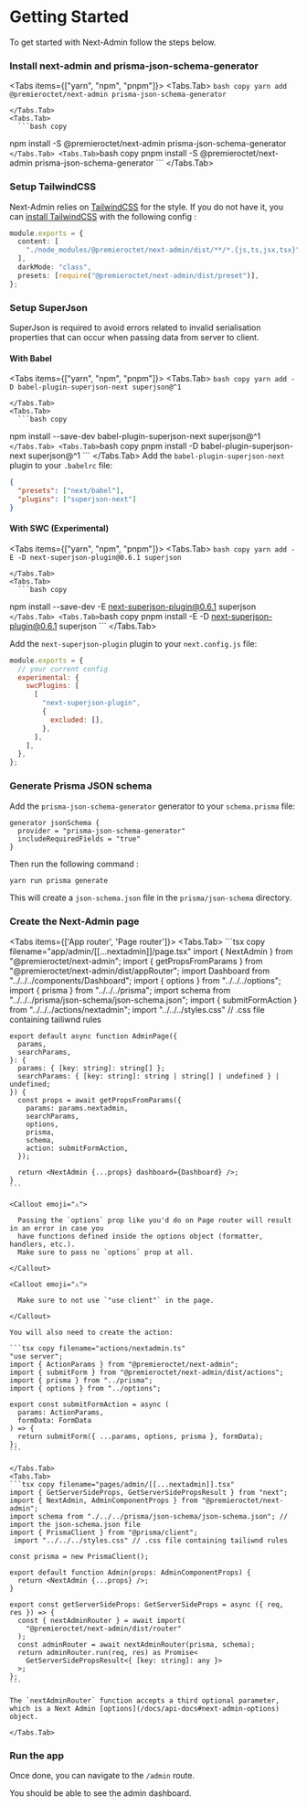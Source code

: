 
# Getting Started

To get started with Next-Admin follow the steps below.
<Steps>

  ### Install next-admin and prisma-json-schema-generator
  <Tabs items={["yarn", "npm", "pnpm"]}>
    <Tabs.Tab>
      ```bash copy
  yarn add @premieroctet/next-admin prisma-json-schema-generator
      ```

    </Tabs.Tab>
    <Tabs.Tab>
      ```bash copy
  npm install -S @premieroctet/next-admin prisma-json-schema-generator
      ```
    </Tabs.Tab>
    <Tabs.Tab>
      ```bash copy
  pnpm install -S @premieroctet/next-admin prisma-json-schema-generator
      ```
    </Tabs.Tab>
  </Tabs>

  ### Setup TailwindCSS
  Next-Admin relies on [TailwindCSS](https://tailwindcss.com/) for the style. If you do not have it, you can [install TailwindCSS](https://tailwindcss.com/docs/installation) with the following config :

  ```typescript copy filename="tailwind.config.js"
  module.exports = {
    content: [
      "./node_modules/@premieroctet/next-admin/dist/**/*.{js,ts,jsx,tsx}",
    ],
    darkMode: "class",
    presets: [require("@premieroctet/next-admin/dist/preset")],
  };
  ```
  
  ### Setup SuperJson
  SuperJson is required to avoid errors related to invalid serialisation properties that can occur when passing data from server to client.

  #### With Babel
  <Tabs items={["yarn", "npm", "pnpm"]}>
    <Tabs.Tab>
      ```bash copy
  yarn add -D babel-plugin-superjson-next superjson@^1
      ```

    </Tabs.Tab>
    <Tabs.Tab>
      ```bash copy
  npm install --save-dev babel-plugin-superjson-next superjson@^1
      ```
    </Tabs.Tab>
    <Tabs.Tab>
      ```bash copy
  pnpm install -D babel-plugin-superjson-next superjson@^1
      ```
    </Tabs.Tab>
  </Tabs>
  Add the `babel-plugin-superjson-next` plugin to your `.babelrc` file:

  ```json copy
  {
    "presets": ["next/babel"],
    "plugins": ["superjson-next"]
  }
  ```

  #### With SWC (Experimental)

  <Tabs items={["yarn", "npm", "pnpm"]}>
    <Tabs.Tab>
      ```bash copy
  yarn add -E -D next-superjson-plugin@0.6.1 superjson
      ```

    </Tabs.Tab>
    <Tabs.Tab>
      ```bash copy
  npm install --save-dev -E next-superjson-plugin@0.6.1 superjson
      ```
    </Tabs.Tab>
    <Tabs.Tab>
      ```bash copy
  pnpm install -E -D next-superjson-plugin@0.6.1 superjson
      ```
    </Tabs.Tab>
  </Tabs>

  Add the `next-superjson-plugin` plugin to your `next.config.js` file:

  ```js copy filename="next.config.js"
  module.exports = {
    // your current config
    experimental: {
      swcPlugins: [
        [
          "next-superjson-plugin",
          {
            excluded: [],
          },
        ],
      ],
    },
  };
  ```


  ### Generate Prisma JSON schema
  Add the `prisma-json-schema-generator` generator to your `schema.prisma` file:

  ```prisma copy filename="schema.prisma"
  generator jsonSchema {
    provider = "prisma-json-schema-generator"
    includeRequiredFields = "true"
  }
  ```

  Then run the following command :

  ```bash copy
  yarn run prisma generate
  ```

  This will create a `json-schema.json` file in the `prisma/json-schema` directory.

  ### Create the Next-Admin page
  <Tabs items={['App router', 'Page router']}>
    <Tabs.Tab>
    ```tsx copy filename="app/admin/[[...nextadmin]]/page.tsx"
    import { NextAdmin } from "@premieroctet/next-admin";
    import { getPropsFromParams } from "@premieroctet/next-admin/dist/appRouter";
    import Dashboard from "../../../components/Dashboard";
    import { options } from "../../../options";
    import { prisma } from "../../../prisma";
    import schema from "../../../prisma/json-schema/json-schema.json";
    import { submitFormAction } from "../../../actions/nextadmin";
    import "../../../styles.css" // .css file containing tailiwnd rules

    export default async function AdminPage({
      params,
      searchParams,
    }: {
      params: { [key: string]: string[] };
      searchParams: { [key: string]: string | string[] | undefined } | undefined;
    }) {
      const props = await getPropsFromParams({
        params: params.nextadmin,
        searchParams,
        options,
        prisma,
        schema,
        action: submitFormAction,
      });

      return <NextAdmin {...props} dashboard={Dashboard} />;
    }
    ```

    <Callout emoji="⚠️">

      Passing the `options` prop like you'd do on Page router will result in an error in case you
      have functions defined inside the options object (formatter, handlers, etc.).
      Make sure to pass no `options` prop at all.

    </Callout>

    <Callout emoji="⚠️">

      Make sure to not use `"use client"` in the page.

    </Callout>

    You will also need to create the action:

    ```tsx copy filename="actions/nextadmin.ts"
    "use server";
    import { ActionParams } from "@premieroctet/next-admin";
    import { submitForm } from "@premieroctet/next-admin/dist/actions";
    import { prisma } from "../prisma";
    import { options } from "../options";

    export const submitFormAction = async (
      params: ActionParams,
      formData: FormData
    ) => {
      return submitForm({ ...params, options, prisma }, formData);
    };
    ```

    </Tabs.Tab>
    <Tabs.Tab>
    ```tsx copy filename="pages/admin/[[...nextadmin]].tsx"
    import { GetServerSideProps, GetServerSidePropsResult } from "next";
    import { NextAdmin, AdminComponentProps } from "@premieroctet/next-admin";
    import schema from "./../../prisma/json-schema/json-schema.json"; // import the json-schema.json file
    import { PrismaClient } from "@prisma/client";
     import "../../../styles.css" // .css file containing tailiwnd rules

    const prisma = new PrismaClient();

    export default function Admin(props: AdminComponentProps) {
      return <NextAdmin {...props} />;
    }

    export const getServerSideProps: GetServerSideProps = async ({ req, res }) => {
      const { nextAdminRouter } = await import(
        "@premieroctet/next-admin/dist/router"
      );
      const adminRouter = await nextAdminRouter(prisma, schema);
      return adminRouter.run(req, res) as Promise<
        GetServerSidePropsResult<{ [key: string]: any }>
      >;
    };
    ```

    The `nextAdminRouter` function accepts a third optional parameter, which is a Next Admin [options](/docs/api-docs#next-admin-options) object.

    </Tabs.Tab>
  </Tabs>

  ### Run the app

  Once done, you can navigate to the `/admin` route.

  You should be able to see the admin dashboard.
</Steps>
